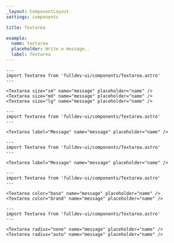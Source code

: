 ```yaml
---
_layout: ComponentLayout
settings: components

title: Textarea

example:
  name: textarea
  placeholder: Write a message..
  label: Textarea
---
```


```astro live
---
import Textarea from 'fulldev-ui/components/Textarea.astro'
---

<Textarea size="sm" name="message" placeholder="name" />
<Textarea size="md" name="message" placeholder="name" />
<Textarea size="lg" name="message" placeholder="name" />
```

```astro live
---
import Textarea from 'fulldev-ui/components/Textarea.astro'
---

<Textarea label="Message" name="message" placeholder="name" />
```

```astro live
---
import Textarea from 'fulldev-ui/components/Textarea.astro'
---

<Textarea label="Message" name="message" placeholder="name" />
```

```astro live
---
import Textarea from 'fulldev-ui/components/Textarea.astro'
---

<Textarea color="base" name="message" placeholder="name" />
<Textarea color="brand" name="message" placeholder="name" />
```

```astro live
---
import Textarea from 'fulldev-ui/components/Textarea.astro'
---

<Textarea radius="none" name="message" placeholder="name" />
<Textarea radius="auto" name="message" placeholder="name" />
```
